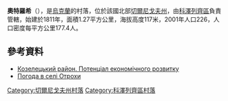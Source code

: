 {{coord|51|6|21|N|30|49|20|E|scale:100000|display=title}}

'''奧特羅希'''（{{lang-uk|Отрохи}}），是[[烏克蘭|烏克蘭]]的村落，位於該國北部[[切爾尼戈夫州|切爾尼戈夫州]]，由[[科澤列齊區|科澤列齊區]]負責管轄，始建於1811年，面積1.27平方公里，海拔高度117米，2001年人口226，人口密度每平方公里177.4人。

==參考資料==
*[http://cg.gov.ua/web_docs/1/2014/03/docs/KOZELETS.PDF Козелецький район. Потенціал економічного розвитку] {{Wayback|url=http://cg.gov.ua/web_docs/1/2014/03/docs/KOZELETS.PDF |date=20151222113731 }}
* [http://weather.in.ua/ua/chernigovskaja/19302 Погода в селі Отрохи] {{Wayback|url=http://weather.in.ua/ua/chernigovskaja/19302 |date=20111220105454 }}

[[Category:切爾尼戈夫州村落|Category:切爾尼戈夫州村落]]
[[Category:科澤列齊區村落|Category:科澤列齊區村落]]


{{Chernihiv-geo-stub}}
